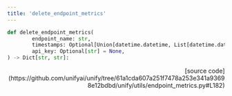 ```yaml
---
title: 'delete_endpoint_metrics'
---
```


```python
def delete_endpoint_metrics(
        endpoint_name: str,
        timestamps: Optional[Union[datetime.datetime, List[datetime.datetime]]] = None,
        api_key: Optional[str] = None,
) -> Dict[str, str]:
```

<p align="right">[source code](https://github.com/unifyai/unify/tree/61a1cda607a251f7478a253e341a93698e12bdbd/unify/utils/endpoint_metrics.py#L182)</p>

